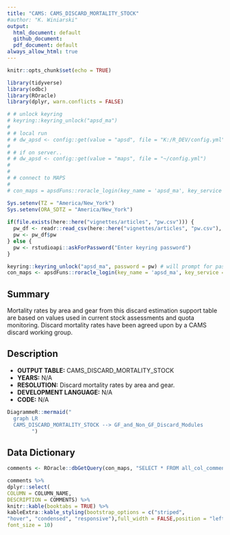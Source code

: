```yaml
---
title: "CAMS: CAMS_DISCARD_MORTALITY_STOCK"
#author: "K. Winiarski"
output:
  html_document: default
  github_document:
  pdf_document: default
always_allow_html: true
---
```


```r
knitr::opts_chunk$set(echo = TRUE)

library(tidyverse)
library(odbc)
library(ROracle)
library(dplyr, warn.conflicts = FALSE)

# # unlock keyring
# keyring::keyring_unlock("apsd_ma")
# 
# # local run
# # dw_apsd <- config::get(value = "apsd", file = "K:/R_DEV/config.yml")
# 
# # if on server..
# # dw_apsd <- config::get(value = "maps", file = "~/config.yml")
# 
# 
# # connect to MAPS
# 
# con_maps = apsdFuns::roracle_login(key_name = 'apsd_ma', key_service = 'maps')


```

```r
Sys.setenv(TZ = "America/New_York")
Sys.setenv(ORA_SDTZ = "America/New_York")
  
if(file.exists(here::here("vignettes/articles", "pw.csv"))) {
  pw_df <- readr::read_csv(here::here("vignettes/articles", "pw.csv"), col_types = "c")
  pw <- pw_df$pw
} else {
  pw <- rstudioapi::askForPassword("Enter keyring password")
}

keyring::keyring_unlock("apsd_ma", password = pw) # will prompt for password
con_maps <- apsdFuns::roracle_login(key_name = 'apsd_ma', key_service = 'maps')
```


## Summary
Mortality rates by area and gear from this discard estimation support table are based on values used in current stock assessments and quota monitoring.  Discard mortality rates have been agreed upon by a CAMS discard working group.

## Description

- **OUTPUT TABLE:** CAMS_DISCARD_MORTALITY_STOCK
- **YEARS:** N/A
- **RESOLUTION:** Discard mortality rates by area and gear.
- **DEVELOPMENT LANGUAGE:** N/A
- **CODE:** N/A

```r
DiagrammeR::mermaid("
  graph LR
  CAMS_DISCARD_MORTALITY_STOCK --> GF_and_Non_GF_Discard_Modules
        ")
```

## Data Dictionary

```r
comments <- ROracle::dbGetQuery(con_maps, "SELECT * FROM all_col_comments WHERE owner = 'MAPS' AND table_name = 'CAMS_DISCARD_MORTALITY_STOCK'")

comments %>%
dplyr::select(
COLUMN = COLUMN_NAME,
DESCRIPTION = COMMENTS) %>%
knitr::kable(booktabs = TRUE) %>%
kableExtra::kable_styling(bootstrap_options = c("striped", 
"hover", "condensed", "responsive"),full_width = FALSE,position = "left", fixed_thead = TRUE,
font_size = 10)
```

